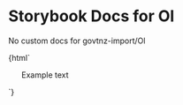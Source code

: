 

# Storybook Docs for Ol

<Meta title="govtnz-import/Ol" />

No custom docs for govtnz-import/Ol

<Preview>
  <Story name="Ol" height="100px">
    {html`
      <ol class="g-ol">
        Example text
      </ol>
    `}
  </Story>
</Preview>
